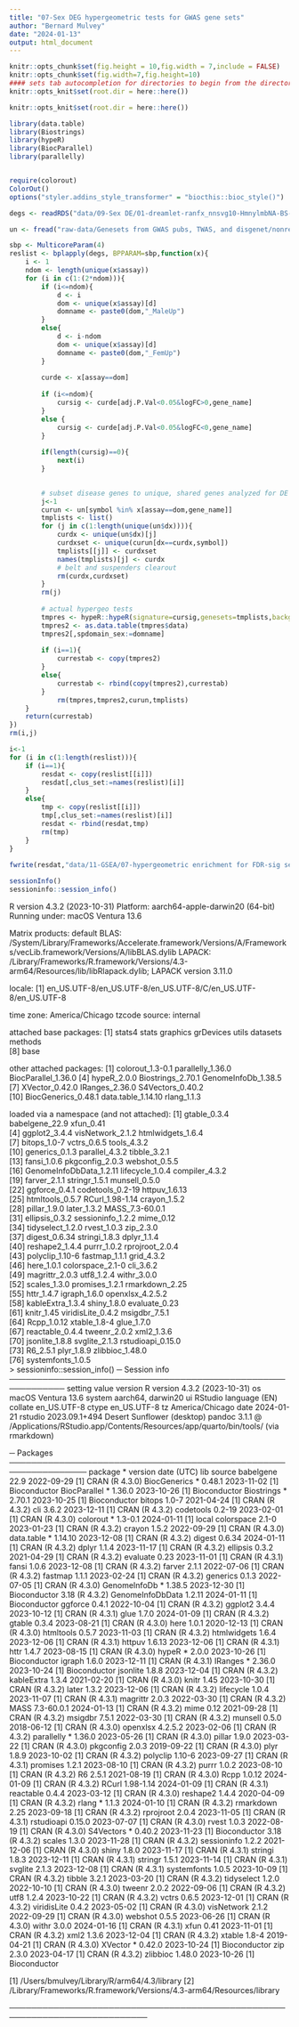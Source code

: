 ```yaml
---
title: "07-Sex DEG hypergeometric tests for GWAS gene sets"
author: "Bernard Mulvey"
date: "2024-01-13"
output: html_document
---
```

```r
knitr::opts_chunk$set(fig.height = 10,fig.width = 7,include = FALSE)
knitr::opts_chunk$set(fig.width=7,fig.height=10)
#### sets tab autocompletion for directories to begin from the directory containing the .Rproj session, instead of the script's directory if different
knitr::opts_knit$set(root.dir = here::here())

knitr::opts_knit$set(root.dir = here::here())

library(data.table)
library(Biostrings)
library(hypeR)
library(BiocParallel)
library(parallelly)


require(colorout)
ColorOut()
options("styler.addins_style_transformer" = "biocthis::bioc_style()")

```

```r
degs <- readRDS("data/09-Sex DE/01-dreamlet-ranfx_nnsvg10-HmnylmbNA-BS-15-20-31-15VMHARCclpsd.RDS")

un <- fread("raw-data/Genesets from GWAS pubs, TWAS, and disgenet/nonredundant_union_set_genesymbols.txt")

sbp <- MulticoreParam(4)
reslist <- bplapply(degs, BPPARAM=sbp,function(x){
    i <- 1
    ndom <- length(unique(x$assay))
    for (i in c(1:(2*ndom))){
        if (i<=ndom){
            d <- i
            dom <- unique(x$assay)[d]
            domname <- paste0(dom,"_MaleUp")
        }
        else{
            d <- i-ndom
            dom <- unique(x$assay)[d]
            domname <- paste0(dom,"_FemUp")
        }
        
        curde <- x[assay==dom]
        
        if (i<=ndom){
            cursig <- curde[adj.P.Val<0.05&logFC>0,gene_name]
        }
        else {
            cursig <- curde[adj.P.Val<0.05&logFC<0,gene_name]
        }
        
        if(length(cursig)==0){
            next(i)
        }
        

        # subset disease genes to unique, shared genes analyzed for DE in the current domain and format into a list of vectors for each disease
        j<-1
        curun <- un[symbol %in% x[assay==dom,gene_name]]
        tmplists <- list()
        for (j in c(1:length(unique(un$dx)))){
            curdx <- unique(un$dx)[j]
            curdxset <- unique(curun[dx==curdx,symbol])
            tmplists[[j]] <- curdxset
            names(tmplists)[j] <- curdx
            # belt and suspenders clearout
            rm(curdx,curdxset)
        }
        rm(j)
        
        # actual hypergeo tests
        tmpres <- hypeR::hypeR(signature=cursig,genesets=tmplists,background = nrow(curde)-length(cursig),test = "hypergeometric")
        tmpres2 <- as.data.table(tmpres$data)
        tmpres2[,spdomain_sex:=domname]
    
        if (i==1){
            currestab <- copy(tmpres2)
        }
        else{
            currestab <- rbind(copy(tmpres2),currestab)
        }
            rm(tmpres,tmpres2,curun,tmplists)
    }
    return(currestab)
})
rm(i,j)

i<-1
for (i in c(1:length(reslist))){
    if (i==1){
        resdat <- copy(reslist[[i]])
        resdat[,clus_set:=names(reslist)[i]]
    }
    else{
        tmp <- copy(reslist[[i]])
        tmp[,clus_set:=names(reslist)[i]]
        resdat <- rbind(resdat,tmp)
        rm(tmp)
    }
} 
    
fwrite(resdat,"data/11-GSEA/07-hypergeometric enrichment for FDR-sig sex DEGs per k15 cluster in neuropsych GWAS-TWAS-litmined union sets.txt",sep="\t",quote=F)
```

```r
sessionInfo()
sessioninfo::session_info()
```
R version 4.3.2 (2023-10-31)
Platform: aarch64-apple-darwin20 (64-bit)
Running under: macOS Ventura 13.6

Matrix products: default
BLAS:   /System/Library/Frameworks/Accelerate.framework/Versions/A/Frameworks/vecLib.framework/Versions/A/libBLAS.dylib 
LAPACK: /Library/Frameworks/R.framework/Versions/4.3-arm64/Resources/lib/libRlapack.dylib;  LAPACK version 3.11.0

locale:
[1] en_US.UTF-8/en_US.UTF-8/en_US.UTF-8/C/en_US.UTF-8/en_US.UTF-8

time zone: America/Chicago
tzcode source: internal

attached base packages:
[1] stats4    stats     graphics  grDevices utils     datasets  methods  
[8] base     

other attached packages:
 [1] colorout_1.3-0.1    parallelly_1.36.0   BiocParallel_1.36.0
 [4] hypeR_2.0.0         Biostrings_2.70.1   GenomeInfoDb_1.38.5
 [7] XVector_0.42.0      IRanges_2.36.0      S4Vectors_0.40.2   
[10] BiocGenerics_0.48.1 data.table_1.14.10  rlang_1.1.3        

loaded via a namespace (and not attached):
 [1] gtable_0.3.4            babelgene_22.9          xfun_0.41              
 [4] ggplot2_3.4.4           visNetwork_2.1.2        htmlwidgets_1.6.4      
 [7] bitops_1.0-7            vctrs_0.6.5             tools_4.3.2            
[10] generics_0.1.3          parallel_4.3.2          tibble_3.2.1           
[13] fansi_1.0.6             pkgconfig_2.0.3         webshot_0.5.5          
[16] GenomeInfoDbData_1.2.11 lifecycle_1.0.4         compiler_4.3.2         
[19] farver_2.1.1            stringr_1.5.1           munsell_0.5.0          
[22] ggforce_0.4.1           codetools_0.2-19        httpuv_1.6.13          
[25] htmltools_0.5.7         RCurl_1.98-1.14         crayon_1.5.2           
[28] pillar_1.9.0            later_1.3.2             MASS_7.3-60.0.1        
[31] ellipsis_0.3.2          sessioninfo_1.2.2       mime_0.12              
[34] tidyselect_1.2.0        rvest_1.0.3             zip_2.3.0              
[37] digest_0.6.34           stringi_1.8.3           dplyr_1.1.4            
[40] reshape2_1.4.4          purrr_1.0.2             rprojroot_2.0.4        
[43] polyclip_1.10-6         fastmap_1.1.1           grid_4.3.2             
[46] here_1.0.1              colorspace_2.1-0        cli_3.6.2              
[49] magrittr_2.0.3          utf8_1.2.4              withr_3.0.0            
[52] scales_1.3.0            promises_1.2.1          rmarkdown_2.25         
[55] httr_1.4.7              igraph_1.6.0            openxlsx_4.2.5.2       
[58] kableExtra_1.3.4        shiny_1.8.0             evaluate_0.23          
[61] knitr_1.45              viridisLite_0.4.2       msigdbr_7.5.1          
[64] Rcpp_1.0.12             xtable_1.8-4            glue_1.7.0             
[67] reactable_0.4.4         tweenr_2.0.2            xml2_1.3.6             
[70] jsonlite_1.8.8          svglite_2.1.3           rstudioapi_0.15.0      
[73] R6_2.5.1                plyr_1.8.9              zlibbioc_1.48.0        
[76] systemfonts_1.0.5      
> sessioninfo::session_info()
─ Session info ────────────────────────────────────────────────────────────
 setting  value
 version  R version 4.3.2 (2023-10-31)
 os       macOS Ventura 13.6
 system   aarch64, darwin20
 ui       RStudio
 language (EN)
 collate  en_US.UTF-8
 ctype    en_US.UTF-8
 tz       America/Chicago
 date     2024-01-21
 rstudio  2023.09.1+494 Desert Sunflower (desktop)
 pandoc   3.1.1 @ /Applications/RStudio.app/Contents/Resources/app/quarto/bin/tools/ (via rmarkdown)

─ Packages ────────────────────────────────────────────────────────────────
 package          * version    date (UTC) lib source
 babelgene          22.9       2022-09-29 [1] CRAN (R 4.3.0)
 BiocGenerics     * 0.48.1     2023-11-02 [1] Bioconductor
 BiocParallel     * 1.36.0     2023-10-26 [1] Bioconductor
 Biostrings       * 2.70.1     2023-10-25 [1] Bioconductor
 bitops             1.0-7      2021-04-24 [1] CRAN (R 4.3.2)
 cli                3.6.2      2023-12-11 [1] CRAN (R 4.3.2)
 codetools          0.2-19     2023-02-01 [1] CRAN (R 4.3.0)
 colorout         * 1.3-0.1    2024-01-11 [1] local
 colorspace         2.1-0      2023-01-23 [1] CRAN (R 4.3.2)
 crayon             1.5.2      2022-09-29 [1] CRAN (R 4.3.0)
 data.table       * 1.14.10    2023-12-08 [1] CRAN (R 4.3.2)
 digest             0.6.34     2024-01-11 [1] CRAN (R 4.3.2)
 dplyr              1.1.4      2023-11-17 [1] CRAN (R 4.3.2)
 ellipsis           0.3.2      2021-04-29 [1] CRAN (R 4.3.2)
 evaluate           0.23       2023-11-01 [1] CRAN (R 4.3.1)
 fansi              1.0.6      2023-12-08 [1] CRAN (R 4.3.2)
 farver             2.1.1      2022-07-06 [1] CRAN (R 4.3.2)
 fastmap            1.1.1      2023-02-24 [1] CRAN (R 4.3.2)
 generics           0.1.3      2022-07-05 [1] CRAN (R 4.3.0)
 GenomeInfoDb     * 1.38.5     2023-12-30 [1] Bioconductor 3.18 (R 4.3.2)
 GenomeInfoDbData   1.2.11     2024-01-11 [1] Bioconductor
 ggforce            0.4.1      2022-10-04 [1] CRAN (R 4.3.2)
 ggplot2            3.4.4      2023-10-12 [1] CRAN (R 4.3.1)
 glue               1.7.0      2024-01-09 [1] CRAN (R 4.3.2)
 gtable             0.3.4      2023-08-21 [1] CRAN (R 4.3.0)
 here               1.0.1      2020-12-13 [1] CRAN (R 4.3.0)
 htmltools          0.5.7      2023-11-03 [1] CRAN (R 4.3.2)
 htmlwidgets        1.6.4      2023-12-06 [1] CRAN (R 4.3.1)
 httpuv             1.6.13     2023-12-06 [1] CRAN (R 4.3.1)
 httr               1.4.7      2023-08-15 [1] CRAN (R 4.3.0)
 hypeR            * 2.0.0      2023-10-26 [1] Bioconductor
 igraph             1.6.0      2023-12-11 [1] CRAN (R 4.3.1)
 IRanges          * 2.36.0     2023-10-24 [1] Bioconductor
 jsonlite           1.8.8      2023-12-04 [1] CRAN (R 4.3.2)
 kableExtra         1.3.4      2021-02-20 [1] CRAN (R 4.3.0)
 knitr              1.45       2023-10-30 [1] CRAN (R 4.3.2)
 later              1.3.2      2023-12-06 [1] CRAN (R 4.3.2)
 lifecycle          1.0.4      2023-11-07 [1] CRAN (R 4.3.1)
 magrittr           2.0.3      2022-03-30 [1] CRAN (R 4.3.2)
 MASS               7.3-60.0.1 2024-01-13 [1] CRAN (R 4.3.2)
 mime               0.12       2021-09-28 [1] CRAN (R 4.3.2)
 msigdbr            7.5.1      2022-03-30 [1] CRAN (R 4.3.2)
 munsell            0.5.0      2018-06-12 [1] CRAN (R 4.3.0)
 openxlsx           4.2.5.2    2023-02-06 [1] CRAN (R 4.3.2)
 parallelly       * 1.36.0     2023-05-26 [1] CRAN (R 4.3.0)
 pillar             1.9.0      2023-03-22 [1] CRAN (R 4.3.0)
 pkgconfig          2.0.3      2019-09-22 [1] CRAN (R 4.3.0)
 plyr               1.8.9      2023-10-02 [1] CRAN (R 4.3.2)
 polyclip           1.10-6     2023-09-27 [1] CRAN (R 4.3.1)
 promises           1.2.1      2023-08-10 [1] CRAN (R 4.3.2)
 purrr              1.0.2      2023-08-10 [1] CRAN (R 4.3.2)
 R6                 2.5.1      2021-08-19 [1] CRAN (R 4.3.0)
 Rcpp               1.0.12     2024-01-09 [1] CRAN (R 4.3.2)
 RCurl              1.98-1.14  2024-01-09 [1] CRAN (R 4.3.1)
 reactable          0.4.4      2023-03-12 [1] CRAN (R 4.3.0)
 reshape2           1.4.4      2020-04-09 [1] CRAN (R 4.3.2)
 rlang            * 1.1.3      2024-01-10 [1] CRAN (R 4.3.2)
 rmarkdown          2.25       2023-09-18 [1] CRAN (R 4.3.2)
 rprojroot          2.0.4      2023-11-05 [1] CRAN (R 4.3.1)
 rstudioapi         0.15.0     2023-07-07 [1] CRAN (R 4.3.0)
 rvest              1.0.3      2022-08-19 [1] CRAN (R 4.3.0)
 S4Vectors        * 0.40.2     2023-11-23 [1] Bioconductor 3.18 (R 4.3.2)
 scales             1.3.0      2023-11-28 [1] CRAN (R 4.3.2)
 sessioninfo        1.2.2      2021-12-06 [1] CRAN (R 4.3.0)
 shiny              1.8.0      2023-11-17 [1] CRAN (R 4.3.1)
 stringi            1.8.3      2023-12-11 [1] CRAN (R 4.3.1)
 stringr            1.5.1      2023-11-14 [1] CRAN (R 4.3.1)
 svglite            2.1.3      2023-12-08 [1] CRAN (R 4.3.1)
 systemfonts        1.0.5      2023-10-09 [1] CRAN (R 4.3.2)
 tibble             3.2.1      2023-03-20 [1] CRAN (R 4.3.2)
 tidyselect         1.2.0      2022-10-10 [1] CRAN (R 4.3.0)
 tweenr             2.0.2      2022-09-06 [1] CRAN (R 4.3.2)
 utf8               1.2.4      2023-10-22 [1] CRAN (R 4.3.2)
 vctrs              0.6.5      2023-12-01 [1] CRAN (R 4.3.2)
 viridisLite        0.4.2      2023-05-02 [1] CRAN (R 4.3.0)
 visNetwork         2.1.2      2022-09-29 [1] CRAN (R 4.3.0)
 webshot            0.5.5      2023-06-26 [1] CRAN (R 4.3.0)
 withr              3.0.0      2024-01-16 [1] CRAN (R 4.3.1)
 xfun               0.41       2023-11-01 [1] CRAN (R 4.3.2)
 xml2               1.3.6      2023-12-04 [1] CRAN (R 4.3.2)
 xtable             1.8-4      2019-04-21 [1] CRAN (R 4.3.0)
 XVector          * 0.42.0     2023-10-24 [1] Bioconductor
 zip                2.3.0      2023-04-17 [1] CRAN (R 4.3.2)
 zlibbioc           1.48.0     2023-10-26 [1] Bioconductor

 [1] /Users/bmulvey/Library/R/arm64/4.3/library
 [2] /Library/Frameworks/R.framework/Versions/4.3-arm64/Resources/library

───────────────────────────────────────────────────────────────────────────
